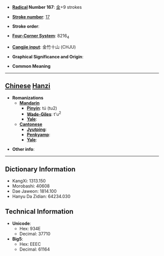 * '''[[Wiktionary:Chinese radical index| Radical]] Number 167''': [[Wiktionary:Chinese radical index 金|金]]+9 strokes

* '''[[Wiktionary:Chinese total strokes index|Stroke number]]''': [[Wiktionary:Chinese total strokes index 17|17]]

* '''Stroke order''': 

* '''[[Wiktionary:Chinese four corner index|Four-Corner System]]''': 8216<sub>4</sub>

* '''[[Wiktionary:Chinese Cangjie index|Cangjie input]]''': 金竹十山 (CHJU)

* '''Graphical Significance and Origin''': 

* '''Common Meaning'''

----

== [[Chinese]] [[Hanzi]] ==

* '''Romanizations'''
** '''[[Mandarin]]'''
*** '''[[Pinyin]]''': tú (tu2)
*** '''[[Wade-Giles]]''': t'u<sup>2</sup>
*** '''[[Yale]]''': 
** '''[[Cantonese]]'''
*** '''[[Jyutping]]''':
*** '''[[Penkyamp]]''': 
*** '''[[Yale]]''': 

* '''Other info''': 

----

== Dictionary Information ==

* KangXi: 1313.150
* Morobashi: 40608
* Dae Jaweon: 1814.100
* Hanyu Da Zidian: 64234.030

== Technical Information ==

* '''Unicode''':
** Hex: 934E
** Decimal: 37710
* '''Big5''':
** Hex: EEEC
** Decimal: 61164